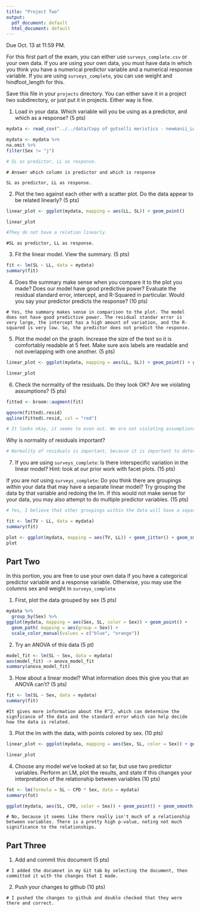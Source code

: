 ```yaml
---
title: "Project Two"
output:
  pdf_document: default
  html_document: default
---
```


Due Oct. 13 at 11:59 PM. 

For this first part of the exam, you can either use `surveys_complete.csv` or your own data. If you are using your own data, you must have data in which you think you have a numerical predictor variable and a numerical response variable. If you are using `surveys_complete`, you can use weight and hindfoot_length for this.

Save this file in your `projects` directory. You can either save it in a project two subdirectory, or just put it in projects. Either way is fine.


1) Load in your data. Which variable will you be using as a predictor, and which as a response? (5 pts)

```r
mydata <- read_csv("../../data/Copy of gutselli meristics - newmanii_Lwr Pigeon-Little Rivr.csv")

mydata <- mydata %>% 
na.omit %>% 
filter(Sex != "j")

# SL as predictor, LL as response. 
```

```
# Answer which column is predictor and which is response

SL as predictor, LL as response. 
```

2) Plot the two against each other with a scatter plot. Do the data appear to be related linearly? (5 pts)


```r
linear_plot <- ggplot(mydata, mapping = aes(LL, SL)) + geom_point()

linear_plot

#They do not have a relation linearly.
```

```
#SL as predictor, LL as response. 
```


3) Fit the linear model. View the summary. (5 pts)


```r
fit <- lm(SL ~ LL, data = mydata)
summary(fit)
```

4) Does the summary make sense when you compare it to the plot you made? Does our model have good predictive power? Evaluate the residual standard error, intercept, and R-Squared in particular. Would you say your predictor predicts the response?  (10 pts)


```
# Yes, the summary makes sense in comparison to the plot. The model does not have good predictive power. The residual standar error is very large, the intercept has a high amount of variation, and the R-squared is very low. So, the predictor does not predict the response.
```


5) Plot the model on the graph. Increase the size of the text so it is comfortably readable at 5 feet. Make sure axis labels are readable and not overlapping with one another. (5 pts)

```r
linear_plot <- ggplot(mydata, mapping = aes(LL, SL)) + geom_point() + geom_smooth(method = "lm", color = "navy", size = 0.5, fill = "deeppink4") + theme(text = element_text(size = 20))

linear_plot
```


6) Check the normality of the residuals. Do they look OK? Are we violating assumptions? (5 pts)

```r

fitted <- broom::augment(fit)

qqnorm(fitted$.resid)
qqline(fitted$.resid, col = "red")

# It looks okay, it seems to even out. We are not violating assumptions. 

```

Why is normality of residuals important? 

```r

# Normality of residuals is important, because it is important to determine if the relationship between your data is significant. 
```

7) If you are using `surveys_complete`: Is there interspecific variation in the linear model? Hint: look at our prior work with facet plots. (15 pts) 

If you are *not* using  `surveys_complete`: Do you think there are groupings within your data that may have a separate linear model? Try grouping the data by that variable and redoing the lm. If this would not make sense for your data, you may also attempt to do multiple predictor variables. (15 pts)

```r
# Yes, I believe that other groupings within the data will have a separate linear model.

fit <- lm(TV ~ LL, data = mydata)
summary(fit)

plot <- ggplot(mydata, mapping = aes(TV, LL)) + geom_jitter() + geom_smooth(method = "lm")
plot
```

## Part Two

In this portion, you are free to use your own data if you have a categorical predictor variable and a response variable. Otherwise, you may use the columns sex and weight in `surveys_complete`

1) First, plot the data grouped by sex (5 pts)

```r
mydata %>% 
  group_by(Sex) %>% 
ggplot(mydata, mapping = aes(Sex, SL, color = Sex)) + geom_point() + 
  geom_path( mapping = aes(group = Sex)) + 
  scale_color_manual(values = c("blue", "orange"))
```

2) Try an ANOVA of this data (5 pt)

```r
model_fit <- lm(SL ~ Sex, data = mydata)
aov(model_fit) -> anova_model_fit
summary(anova_model_fit)
```

3) How about a linear model? What information does this give you that an ANOVA can't? (5 pts)


```r
fit <- lm(SL ~ Sex, data = mydata)
summary(fit)
```

```
#It gives more information about the R^2, which can determine the signficance of the data and the standard error which can help decide how the data is related.
```

3) Plot the lm with the data, with points colored by sex. (10 pts)


```r
linear_plot <- ggplot(mydata, mapping = aes(Sex, SL, color = Sex)) + geom_jitter() + scale_color_manual(values = c("pink", "blue"))

linear_plot
```

4) Choose any model we've looked at so far, but use two predictor variables. Perform an LM, plot the results, and state if this changes your interpretation of the relationship between variables (10 pts)

```r
fot <- lm(formula = SL ~ CPD * Sex, data = mydata)
summary(fot)
```

```r
ggplot(mydata, aes(SL, CPD, color = Sex)) + geom_point() + geom_smooth() + scale_color_manual(values = c("hotpink", "blue"))
```

```
# No, because it seems like there really isn't much of a relationship between variables. There is a pretty high p-value, noting not much significance to the relationships.
```

## Part Three


1) Add and commit this document (5 pts)

```
# I added the documnet in my Git tab by selecting the document, then committed it with the changes that I made.
```

2) Push your changes to github (10 pts)

```
# I pushed the changes to github and double checked that they were there and correct.
```

